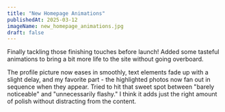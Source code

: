 ```yaml
---
title: "New Homepage Animations"
publishedAt: 2025-03-12
imageName: new_homepage_animations.jpg
draft: false
---
```


Finally tackling those finishing touches before launch! Added some tasteful animations to bring a bit more life to the site without going overboard.

The profile picture now eases in smoothly, text elements fade up with a slight delay, and my favorite part - the highlighted photos now fan out in sequence when they appear.
Tried to hit that sweet spot between "barely noticeable" and "unnecessarily flashy." I think it adds just the right amount of polish without distracting from the content.
